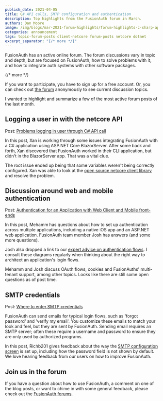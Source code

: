 ```yaml
---
publish_date: 2021-04-05 
title: C# API calls, SMTP configuration and authentication 
description: Top highlights from the FusionAuth forum in March.
authors: Dan Moore
image: /img/blogs/mar-2021-forum-highlights/forum-highlights-c-sharp-api-calls-smtp-configuration-and-authentication-header-image.png
categories: announcement
tags: topic-forum-posts client-netcore forum-posts netcore dotnet
excerpt_separator: "{/* more */}"
---
```


FusionAuth has an active online forum. The forum discussions vary in topic and depth, but are focused on FusionAuth, how to solve problems with it, and how to integrate auth systems with other software packages.

{/* more */}

If you want to participate, you have to sign up for a free account. Or, you can check out [the forum](/community/forum/) anonymously to see current discussion topics. 

I wanted to highlight and summarize a few of the most active forum posts of the last month.

## Logging a user in with the netcore API

Post: [Problems logging in user through C# API call](/community/forum/topic/867/problems-logging-in-user-through-c-api-call)

In this post, Xan is working through some issues integrating FusionAuth with a C# application using ASP.NET Core BlazorServer. After some back and forth, Xan discovered that FusionAuth worked in their CLI application, but didn't in the BlazorServer app. That was a vital clue.

The root issue ended up being that some variables weren't being correctly configured. Xan was able to look at the [open source netcore client library](https://github.com/FusionAuth/fusionauth-netcore-client/) and resolve the problem.

## Discussion around web and mobile authentication

Post: [Authentication for an Application with Web Client and Mobile front-ends](/community/forum/topic/900/authentication-for-an-application-with-web-client-and-mobile-front-ends)

In this post, Mehamm has questions about how to set up authentication across multiple applications, including a native iOS app and an ASP.NET web application. FusionAuth team member Josh has answers (and some more questions). 

Josh also dropped a link to our [expert advice on authentication flows](/learn/expert-advice/authentication/login-authentication-workflows). I consult these diagrams regularly when thinking about the right way to architect an application's login flows.

Mehamm and Josh discuss OAuth flows, cookies and FusionAuths' multi-tenant support, among other topics. Looks like there are still some open questions as of post time.

## SMTP credentials

Post: [Where to enter SMTP credentials](/community/forum/842/where-to-enter-smtp-credentials)

FusionAuth can send emails for typical login flows, such as 'forgot password' and 'verify my email'. You customize these emails to match your look and feel, but they are sent by FusionAuth. Sending email requires an SMTP server; often these require a username and password to ensure they are only used by authorized programs. 

In this post, Richb201 gives feedback about the way the [SMTP configuration screen](/docs/v1/tech/core-concepts/tenants#email) is set up, including how the password field is not shown by default. We love hearing feedback from our users on how to improve FusionAuth.

## Join us in the forum

If you have a question about how to use FusionAuth, a comment on one of the blog posts, or want to chime in with some general feedback, please check out the [FusionAuth forums](/community/forum/).

